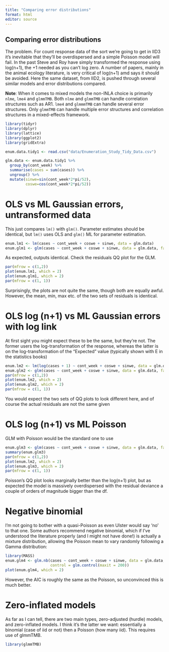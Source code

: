 ```yaml
---
title: "Comparing error distributions"
format: html
editor: source
---
```


## Comparing error distributions

The problem. For count response data of the sort we're going to get in IID3 it's inevitable that they'll be overdispersed and a simple Poisson model will fail. In the past Steve and Roy have simply transformed the response using log(n+1), the +1 needed as you can't log zero. A number of papers, mainly in the animal ecology literature, is very critical of log(n+1) amd says it should be avoided. Here the same dataset, from IID2, is pushed through several similar models and error distributions compared.

**Note**: When it comes to mixed models the non-INLA choice is primarily `nlme`, `lme4` and `glmmTMB`. Both `nlme` and `glmmTMB` can handle correlation structures such as AR1. `lme4` and `glmmmTMB` can handle several error structures. Only `glmmTMB` can handle multiple error structures and correlation structures in a mixed-effects framework.

```r
library(tidyr)
library(dplyr)
library(lattice)
library(ggplot2)
library(gridExtra)

enum.data.tidy1 <- read.csv("data/Enumeration_Study_Tidy_Data.csv")

glm.data <- enum.data.tidy1 %>%
  group_by(cont_week) %>%
  summarise(cases = sum(cases)) %>%
  ungroup() %>%
  mutate(sinwe=sin(cont_week*2*pi/52),
         coswe=cos(cont_week*2*pi/52))
``` 

# OLS vs ML Gaussian errors, untransformed data
This just compares `lm()` with `glm()`. Parameter estimates should be identical, but `lm()` uses OLS and `glm()` ML for parameter estimation.

```r
enum.lm1 <- lm(cases ~ cont_week + coswe + sinwe, data = glm.data)
enum.glm1 <- glm(cases ~ cont_week + coswe + sinwe, data = glm.data, family = "gaussian")
```

 As expected, outputs identical. Check the residuals QQ plot for the GLM.
 
```r
par(mfrow = c(1,2))
plot(enum.lm1, which = 2)
plot(enum.glm1, which = 2)
par(mfrow = c(1, 1))
```
 Surprisingly, the plots are not quite the same, though both are equally awful. However, the mean, min, max etc. of the two sets of residuals is identical.
 
# OLS log (n+1) vs ML Gaussian errors with log link
At first sight you might expect these to be the same, but they're not. The former users the log-transformation of the response, whereas the latter is on the log-transformation of the "Expected" value (typically shown with E in the statistics books)
 
```r
enum.lm2 <- lm(log(cases + 1) ~ cont_week + coswe + sinwe, data = glm.data)
enum.glm2 <- glm(cases ~ cont_week + coswe + sinwe, data = glm.data, family = gaussian(link = "log"))
par(mfrow = c(1,2))
plot(enum.lm2, which = 2)
plot(enum.glm2, which = 2)
par(mfrow = c(1, 1))
```
 You would expect the two sets of QQ plots to look different here, and of course the actual residuals are not the same given 

# OLS log (n+1) vs ML Poisson
GLM with Poisson would be the standard one to use

```r
enum.glm3 <- glm(cases ~ cont_week + coswe + sinwe, data = glm.data, family = poisson)
summary(enum.glm3)
par(mfrow = c(1,2))
plot(enum.lm2, which = 2)
plot(enum.glm3, which = 2)
par(mfrow = c(1, 1))

```
Poisson's QQ plot looks marginally better than the log(n+1) plot, but as expected the model is massively overdispersed with the residual deviance a couple of orders of magnitude bigger than the df.

# Negative binomial
I'm not going to bother with a quasi-Poisson as even Ulster would say 'no' to that one. Some authors recommend negative binomial, which if I've understood the literature properly (and I might not have done!) is actually a mixture distribution, allowing the Poisson mean to vary randomly following a Gamma distribution:

```r
library(MASS)
enum.glm4 <- glm.nb(cases ~ cont_week + coswe + sinwe, data = glm.data,
                    control = glm.control(maxit = 200))
plot(enum.glm4, which = 2)
```
However, the AIC is roughly the same as the Poisson, so unconvinced this is much better.

# Zero-inflated models
As far as I can tell, there are two main types, zero-adjusted (hurdle) models, and zero-inflated models. I think it's the latter we want: essentially a binomial (case of iid or not) then a Poisson (how many iid). This requires use of glmmTMB.

```r
library(glmmTMB)

```

